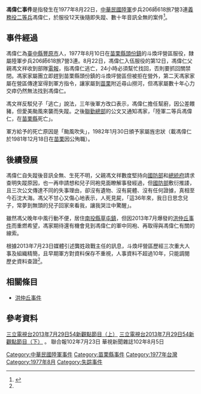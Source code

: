 '''馮偉仁事件'''是指發生在1977年8月22日，[[中華民國陸軍|中華民國陸軍]]步兵206師618旅7營3連[[義務役|義務役]][[二等兵|二等兵]]馮偉仁，於服役12天後隨即失蹤、數十年音訊全無的案件<ref name="#1">{{cite news|title=入伍12天人間蒸發 老父尋子36年 |publisher=聯合報/B1/彰投|date=2013-07-23|accessdate=2013-08-05}}</ref>。

== 事件經過 ==
馮偉仁為[[臺中縣|臺中縣]][[豐原區|豐原市]]人，1977年8月10日在[[苗栗縣|苗栗縣]][[頭份鎮|頭份鎮]]的斗煥坪營區服役，隸屬陸軍步兵206師618旅7營3連。8月22日，馮偉仁入伍服役的第12日，馮偉仁父親馮文祥收到部隊[[電報|電報]]，指馮偉仁逃亡，24小時必須幫忙找回，否則要抓回關禁閉。馮家家屬團立即趕到苗栗縣頭份鎮的斗煥坪營區但被拒在營外，第二天馮家家屬在營區傳達室得到軍方指令，讓家屬到[[苗栗市|苗栗]]附近尋山撈河，但馮家屬數十年心力交瘁仍然無法找到馮偉仁。

馮文祥反駁兒子「逃亡」說法，三年後軍方改口表示，馮偉仁擔任幫廚，因公差餵豬，但愛美颱風來襲而失蹤。之後[[聯勤總部|聯勤總部]]的公文又通知馮家，「陸軍二等兵馮偉仁，在[[苗栗縣|苗栗縣]]死亡」。

軍方給予的死亡原因是「颱風吹失」，1982年1月30日頒予家屬旌忠狀（載馮偉仁於1981年12月18日在[[苗栗縣|苗栗]]因公殉職）。

== 後續發展 ==
馮偉仁自失蹤後音訊全無、生死不明，父親馮文祥數度堅持向[[中華民國國防部|國防部]]和[[總統府|總統府]]請求查明失蹤原因，也一再申請想和兒子同袍見面瞭解事發經過，但[[中華民國國防部|國防部]]敷衍推諉，且三次公文傳達不同的失事理由，卻沒有遺物、沒有屍體、沒有任何證據，真相至今石沈大海。馮父不甘心又傷心地表示，人死見屍，「這36年來，我日日思念兒子，常夢到無頭的兒子回家來看我，讓我哭泣中驚醒」。

雖然馮父晚年中風行動不便，居住[[南投縣|南投縣]][[草屯鎮|草屯鎮]]，但因2013年7月爆發的[[洪仲丘事件|洪仲丘事件]]而重燃希望，馮家期待還有機會見到馮偉仁的軍中同袍、再取得與馮偉仁有關的線索。

根據2013年7月23日媒體引述龔姓政戰主任的訊息，斗煥坪營區歷經三次重大人事及組織精簡，且早期軍方對資料保存不重視，人事資料不超過10年，只能調閱歷史資料查證<ref name="#1"/>。

== 相關條目 ==
* [[洪仲丘事件|洪仲丘事件]]

== 參考資料 ==
[http://www.youtube.com/watch?v=o2Klw477GtA 三立電視台2013年7月29日54新觀點節目（上）] {{Wayback|url=http://www.youtube.com/watch?v=o2Klw477GtA |date=20200503105844 }}
[http://www.youtube.com/watch?v=a_xTcGPtMbo 三立電視台2013年7月29日54新觀點節目（下）] {{Wayback|url=http://www.youtube.com/watch?v=a_xTcGPtMbo |date=20200505083149 }}。
{{reflist}}
聯合報102年7月23日
華視新聞雜誌102年8月5日


{{中華民國國軍刑事爭議案件}}

[[Category:中華民國陸軍事件|Category:中華民國陸軍事件]]
[[Category:苗栗縣事件|Category:苗栗縣事件]]
[[Category:1977年台灣|Category:1977年台灣]]
[[Category:1977年8月|Category:1977年8月]]
[[Category:失踪事件|Category:失踪事件]]